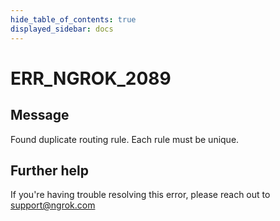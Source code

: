 ```yaml
---
hide_table_of_contents: true
displayed_sidebar: docs
---
```



# ERR_NGROK_2089

## Message

Found duplicate routing rule. Each rule must be unique.

<ErrorDetails error="err_ngrok_2089" />

## Further help

If you're having trouble resolving this error, please reach out to [support@ngrok.com](mailto:support@ngrok.com?subject=Help%20with%20ERR_NGROK_2089)
